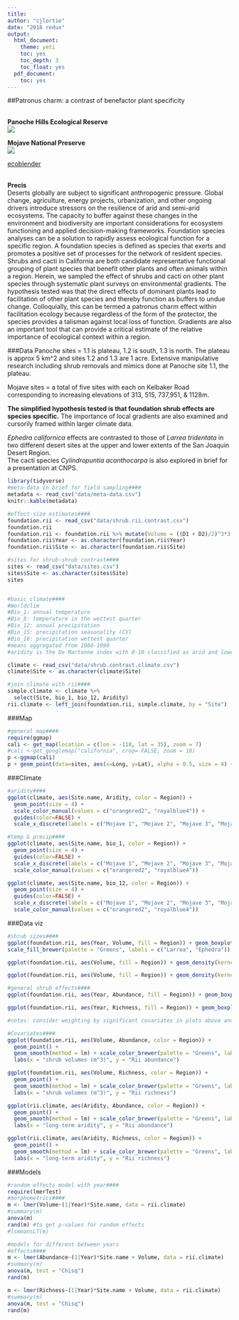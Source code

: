 ```yaml
---
title:
author: "cjlortie"
date: "2018 redux"
output:
  html_document:
    theme: yeti
    toc: yes
    toc_depth: 3
    toc_float: yes
  pdf_document:
    toc: yes
---
```

##Patronus charm: a contrast of benefactor plant specificity

<br>
**Panoche Hills Ecological Reserve**  
![](./Panoche.JPG)  

**Mojave National Preserve**  
![](./MNP.JPG)  


[ecoblender](http://ecoblender.org)  
<br>

**Precis**    
Deserts globally are subject to significant anthropogenic pressure. Global change, agriculture, energy projects, urbanization, and other ongoing drivers introduce stressors on the resilience of arid and semi-arid ecosystems. The capacity to buffer against these changes in the environment and biodiversity are important considerations for ecosystem functioning and applied decision-making frameworks. Foundation species analyses can be a solution to rapidly assess ecological function for a specific region. A foundation species is defined as species that exerts and promotes a positive set of processes for the network of resident species. Shrubs and cacti in California are both candidate representative functional grouping of plant species that benefit other plants and often animals within a region. Herein, we sampled the effect of shrubs and cacti on other plant species through systematic plant surveys on environmental gradients. The hypothesis tested was that the direct effects of dominant plants lead to facilitation of other plant species and thereby function as buffers to undue change. Colloquially, this can be termed a patronus charm effect within facilitation ecology because regardless of the form of the protector, the species provides a talisman against local loss of function. Gradients are also an important tool that can provide a critical estimate of the relative importance of ecological context within a region.

###Data
Panoche sites = 1.1 is plateau, 1.2 is south, 1.3 is north. The plateau is approx 5 km^2 and sites 1.2 and 1.3 are 1 acre. Extensive manipulative research including shrub removals and mimics done at Panoche site 1.1, the plateau.  

Mojave sites = a total of five sites with each on Kelbaker Road corresponding to increasing elevations of 313, 515, 737,951, & 1128m. 

**The simplified hypothesis tested is that foundation shrub effects are species specific.**  The importance of local gradients are also examined and cursorily framed within larger climate data.

*Ephedra californica* effects are contrasted to those of *Larrea tridentata* in two different desert sites at the upper and lower extents of the San Joaquin Desert Region.  
The cacti species *Cylindropuntia acanthocarpa* is also explored in brief for a presentation at CNPS.

```r
library(tidyverse)
#meta-data in brief for field sampling####
metadata <- read_csv("data/meta-data.csv")
knitr::kable(metadata)

#effect-size estimates####
foundation.rii <- read_csv("data/shrub.rii.contrast.csv")
foundation.rii
foundation.rii <- foundation.rii %>% mutate(Volume = ((D1 + D2)/2)^3*3.14*(1/3))
foundation.rii$Year <- as.character(foundation.rii$Year)
foundation.rii$Site <- as.character(foundation.rii$Site)

#sites for shrub-shrub contrast####
sites <- read_csv("data/sites.csv")
sites$Site <- as.character(sites$Site)
sites


#basic climate####
#Worldclim
#Bio_1: annual temperature
#Bio_8: temperature in the wettest quarter
#Bio_12: annual precipitation
#Bio_15: precipitation seasonality (CV)
#Bio_16: precipitation wettest quarter
#means aggregated from 1960-1990
#aridity is the De Martonne index with 0-10 classified as arid and lower values denote relatively more arid systems

climate <- read_csv("data/shrub.contrast.climate.csv")
climate$Site <- as.character(climate$Site)

#join climate with rii####
simple.climate <- climate %>%
  select(Site, bio_1, bio_12, Aridity)
rii.climate <- left_join(foundation.rii, simple.climate, by = "Site")

```

###Map
```r
#general map####
require(ggmap)
cali <- get_map(location = c(lon = -118, lat = 35), zoom = 7)
#cali <-get_googlemap("california", crop= FALSE, zoom = 10)
p <-ggmap(cali)
p + geom_point(data=sites, aes(x=Long, y=Lat), alpha = 0.5, size = 4) + labs(x ="longitude", y = "latitude")


```

###Climate
```r
#aridity####
ggplot(climate, aes(Site.name, Aridity, color = Region)) + 
  geom_point(size = 4) + 
  scale_color_manual(values = c("orangered2", "royalblue4")) +
  guides(color=FALSE) +
  scale_x_discrete(labels = c("Mojave 1", "Mojave 2", "Mojave 3", "Mojave 4", "Mojave 5", "Panoche 1", "Panoche 2", "Panoche 3")) + labs(x = "sites", y = "long-term aridity") + ylim(0,3)

#temp & precip####
ggplot(climate, aes(Site.name, bio_1, color = Region)) + 
  geom_point(size = 4) +
  guides(color=FALSE) +
  scale_x_discrete(labels = c("Mojave 1", "Mojave 2", "Mojave 3", "Mojave 4", "Mojave 5", "Panoche 1", "Panoche 2", "Panoche 3")) + labs(x = "sites", y = "long-term temperature (C)") + 
  scale_color_manual(values = c("orangered2", "royalblue4"))

ggplot(climate, aes(Site.name, bio_12, color = Region)) + 
  geom_point(size = 4) +
  guides(color=FALSE) +
  scale_x_discrete(labels = c("Mojave 1", "Mojave 2", "Mojave 3", "Mojave 4", "Mojave 5", "Panoche 1", "Panoche 2", "Panoche 3")) + labs(x = "sites", y = "long-term precipitation (mm)") + 
  scale_color_manual(values = c("orangered2", "royalblue4"))

```

###Data viz
```r
#shrub sizes####
ggplot(foundation.rii, aes(Year, Volume, fill = Region)) + geom_boxplot() + ylab("shrub volumes (m^3)") + 
scale_fill_brewer(palette = "Greens", labels = c("Larrea", "Ephedra")) + theme(legend.title=element_blank())

ggplot(foundation.rii, aes(Volume, fill = Region)) + geom_density(kernel = "gaussian", alpha = .5) + scale_fill_brewer(palette = "Greens", labels = c("Larrea", "Ephedra")) + xlab("shrub volumes (m^3)") + theme(legend.title=element_blank())

ggplot(foundation.rii, aes(Volume, fill = Region)) + geom_density(kernel = "gaussian", alpha = .5) + scale_fill_brewer(palette = "Greens", labels = c("Larrea", "Ephedra")) + xlab("shrub volumes (m^3)") + theme(legend.title=element_blank()) + facet_wrap(~Year)

#general shrub effects####
ggplot(foundation.rii, aes(Year, Abundance, fill = Region)) + geom_boxplot() + ylab("Rii abundance") + scale_fill_brewer(palette = "Greens", labels = c("Larrea", "Ephedra")) + xlab("year") + theme(legend.title=element_blank())

ggplot(foundation.rii, aes(Year, Richness, fill = Region)) + geom_boxplot() + ylab("Rii richness") + scale_fill_brewer(palette = "Greens", labels = c("Larrea", "Ephedra")) + xlab("year") + theme(legend.title=element_blank())

#notes: consider weighting by significant covariates in plots above and also this is the mean effect - ie intensity that is not related to the frequency, ie how often you see it so use density plots too.

#Covariates####
ggplot(foundation.rii, aes(Volume, Abundance, color = Region)) + 
  geom_point() + 
  geom_smooth(method = lm) + scale_color_brewer(palette = "Greens", labels = c("Larrea", "Ephedra")) + facet_wrap(~Year) + theme(legend.title=element_blank()) +
  labs(x = "shrub volumes (m^3)", y = "Rii abundance")

ggplot(foundation.rii, aes(Volume, Richness, color = Region)) + 
  geom_point() + 
  geom_smooth(method = lm) + scale_color_brewer(palette = "Greens", labels = c("Larrea", "Ephedra")) + facet_wrap(~Year) + theme(legend.title=element_blank()) +
  labs(x = "shrub volumes (m^3)", y = "Rii richness")

ggplot(rii.climate, aes(Aridity, Abundance, color = Region)) + 
  geom_point() + 
  geom_smooth(method = lm) + scale_color_brewer(palette = "Greens", labels = c("Larrea", "Ephedra")) + facet_wrap(~Year) + theme(legend.title=element_blank()) +
  labs(x = "long-term aridity", y = "Rii abundance")

ggplot(rii.climate, aes(Aridity, Richness, color = Region)) + 
  geom_point() + 
  geom_smooth(method = lm) + scale_color_brewer(palette = "Greens", labels = c("Larrea", "Ephedra")) + facet_wrap(~Year) + theme(legend.title=element_blank()) +
  labs(x = "long-term aridity", y = "Rii richness")

```

###Models
```r
#random effects model with year####
require(lmerTest)
#morphometrics####
m <- lmer(Volume~(1|Year)*Site.name, data = rii.climate)
#summary(m)
anova(m)
rand(m) #to get p-values for random effects
#lsmeansLT(m)

#models for different between years
#effects####
m <- lmer(Abundance~(1|Year)*Site.name + Volume, data = rii.climate)
#summary(m)
anova(m, test = "Chisq")
rand(m) 

m <- lmer(Richness~(1|Year)*Site.name + Volume, data = rii.climate)
#summary(m)
anova(m, test = "Chisq")
rand(m) 
```